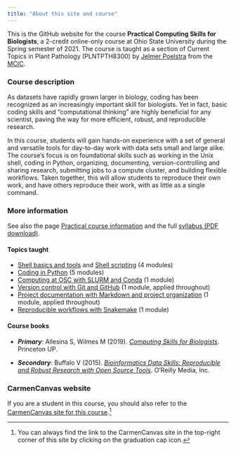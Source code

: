 ```yaml
---
title: "About this site and course"
---
```


This is the GitHub website for the course **Practical Computing Skills for Biologists**,
a 2-credit online-only course at Ohio State University during the Spring
semester of 2021.
The course is taught as a section of Current Topics in Plant Pathology (PLNTPTH8300)
by [Jelmer Poelstra](mailto:poelstra.1@osu.edu) from the [MCIC](https://mcic.osu.edu).

### Course description

As datasets have rapidly grown larger in biology,
coding has been recognized as an increasingly important skill for biologists.
Yet in fact, basic coding skills and "computational thinking" are highly beneficial
for any scientist, paving the way for more efficient, robust, and reproducible research.

In this course, students will gain hands-on experience with a set of general and
versatile tools for day-to-day work with data sets small and large alike.
The course's focus is on foundational skills such as working in the Unix shell,
coding in Python, organizing, documenting, version-controlling and sharing research, 
submitting jobs to a compute cluster, and building flexible workflows.
Taken together, this will allow students to reproduce their own work,
and have others reproduce their work, with as little as a single command.

### More information

See also the page [Practical course information](overviews_course.html)
and the full [syllabus (PDF download)](assets/PP8300_computing_syllabus_website.pdf).

#### Topics taught

- [Shell basics and tools](overviews_shell.html) and [Shell scripting](overviews_shellscript.html) (4 modules)
- [Coding in Python](overviews_python.html) (5 modules)
- [Computing at OSC with SLURM and Conda](posts/week-06/) (1 module)
- [Version control with Git and GitHub](posts/week-03/) (1 module, applied throughout)
- [Project documentation with Markdown and project organization](posts/week-02) (1 module, applied throughout)
- [Reproducible workflows with Snakemake](posts/week-13) (1 module)

#### Course books

- **_Primary_**:
  Allesina S, Wilmes M (2019).
  *[Computing Skills for Biologists](https://library.ohio-state.edu/record=b8624007~S7)*.
  Princeton UP.
  
- **_Secondary_**:
  Buffalo V (2015).
  *[Bioinformatics Data Skills: Reproducible and Robust Research with Open Source Tools](https://library.ohio-state.edu/record=b8538907~S7)*.
  O'Reilly Media, Inc.

### CarmenCanvas website

If you are a student in this course, you should also refer to the
[CarmenCanvas site for this course](https://osu.instructure.com/courses/92221).[^1]

[^1]: You can always find the link to the CarmenCanvas site in the top-right
     corner of this site by clicking on the graduation cap icon.

